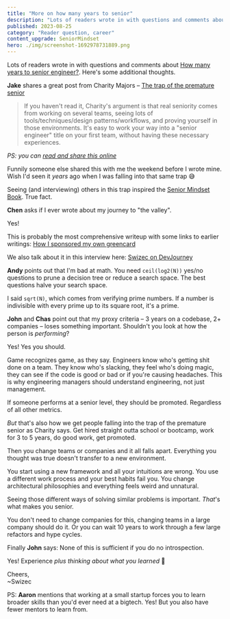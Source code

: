 ```yaml
---
title: "More on how many years to senior"
description: "Lots of readers wrote in with questions and comments about How many years to senior engineer?. Here's some additional thoughts."
published: 2023-08-25
category: "Reader question, career"
content_upgrade: SeniorMindset
hero: ./img/screenshot-1692978731889.png
---
```


Lots of readers wrote in with questions and comments about [How many years to senior engineer?](https://swizec.com/blog/how-many-years-to-senior-engineer/). Here's some additional thoughts.

**Jake** shares a great post from Charity Majors – [The trap of the premature senior](https://charity.wtf/2020/11/01/questionable-advice-the-trap-of-the-premature-senior/)

> If you haven't read it, Charity's argument is that real seniority comes from working on several teams, seeing lots of tools/techniques/design patterns/workflows, and proving yourself in those environments. It's easy to work your way into a "senior engineer" title on your first team, without having these necessary experiences.

_PS: you can [read and share this online](https://swizec.com/blog/more-on-how-many-years-to-senior)_

Funnily someone else shared this with me the weekend before I wrote mine. Wish I'd seen it _years_ ago when I was falling into that same trap 😅

Seeing (and interviewing) others in this trap inspired the [Senior Mindset Book](https://seniormindset.com). True fact.

**Chen** asks if I ever wrote about my journey to "the valley".

Yes!

This is probably the most comprehensive writeup with some links to earlier writings: [How I sponsored my own greencard](https://swizec.com/blog/how-i-used-indie-hacking-to-sponsor-my-own-greencard/)

We also talk about it in this interview here: [Swizec on DevJourney](https://swizec.com/interviews/devjourney/)

**Andy** points out that I'm bad at math. You need `ceil(log2(N))` yes/no questions to prune a decision tree or reduce a search space. The best questions halve your search space.

I said `sqrt(N)`, which comes from verifying prime numbers. If a number is indivisible with every prime up to its square root, it's a prime.

**John** and **Chas** point out that my proxy criteria – 3 years on a codebase, 2+ companies – loses something important. Shouldn't you look at how the person is _performing_?

Yes! Yes you should.

Game recognizes game, as they say. Engineers know who's getting shit done on a team. They know who's slacking, they feel who's doing magic, they can see if the code is good or bad or if you're causing headaches. This is why engineering managers should understand engineering, not just management.

If someone performs at a senior level, they should be promoted. Regardless of all other metrics.

_But_ that's also how we get people falling into the trap of the premature senior as Charity says. Get hired straight outta school or bootcamp, work for 3 to 5 years, do good work, get promoted.

Then you change teams or companies and it all falls apart. Everything you thought was true doesn't transfer to a new environment.

You start using a new framework and all your intuitions are wrong. You use a different work process and your best habits fail you. You change architectural philosophies and everything feels weird and unnatural.

Seeing those different ways of solving similar problems is important. _That_'s what makes you senior.

You don't need to change companies for this, changing teams in a large company should do it. Or you can wait 10 years to work through a few large refactors and hype cycles.

Finally **John** says: None of this is sufficient if you do no introspection.

Yes! Experience _plus thinking about what you learned_ 💪

Cheers,<br/>
~Swizec

PS: **Aaron** mentions that working at a small startup forces you to learn broader skills than you'd ever need at a bigtech. Yes! But you also have fewer mentors to learn from.
